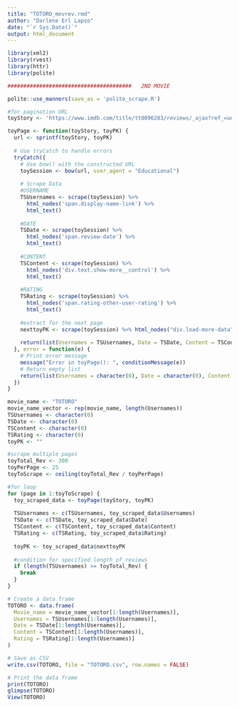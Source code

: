 ```yaml
---
title: "TOTORO_movrev.rmd"
author: "Darlene Erl Lapso"
date: "`r Sys.Date()`"
output: html_document
---
```


```r
library(xml2)
library(rvest)
library(httr)
library(polite)
```

```r
#######################################   2ND MOVIE

polite::use_manners(save_as = 'polite_scrape.R')
```



```r
#for pagination URL
toyStory <- 'https://www.imdb.com/title/tt0096283/reviews/_ajax?ref_=undefined&paginationKey=%s' 
```

```r
toyPage <- function(toyStory, toyPK) {
  url <- sprintf(toyStory, toyPK)
  
  # Use tryCatch to handle errors
  tryCatch({
    # Use bow() with the constructed URL
    toySession <- bow(url, user_agent = "Educational")
    
    # Scrape Data
    #USERNAME
    TSUsernames <- scrape(toySession) %>% 
      html_nodes('span.display-name-link') %>% 
      html_text()
    
    #DATE
    TSDate <- scrape(toySession) %>% 
      html_nodes('span.review-date') %>% 
      html_text()
    
    #CONTENT
    TSContent <- scrape(toySession) %>% 
      html_nodes('div.text.show-more__control') %>% 
      html_text()
    
    #RATING
    TSRating <- scrape(toySession) %>% 
      html_nodes('span.rating-other-user-rating') %>% 
      html_text()
    
    #extract for the next page
    nexttoyPK <- scrape(toySession) %>% html_nodes("div.load-more-data") %>% html_attr("data-key")
    
    return(list(Usernames = TSUsernames, Date = TSDate, Content = TSContent, Rating = TSRating, nexttoyPK = nexttoyPK))
  }, error = function(e) {
    # Print error message
    message("Error in toyPage(): ", conditionMessage(e))
    # Return empty list
    return(list(Usernames = character(0), Date = character(0), Content = character(0), Rating = character(0), nexttoyPK = ""))
  })
}

```

```r
movie_name <- "TOTORO"
movie_name_vector <- rep(movie_name, length(Usernames))
TSUsernames <- character(0)
TSDate <- character(0)
TSContent <- character(0)
TSRating <- character(0)
toyPK <- ""
```

```r
#scrape multiple pages
toyTotal_Rev <- 300
toyPerPage <- 25
toyToScrape <- ceiling(toyTotal_Rev / toyPerPage)
```

```r
#for loop
for (page in 1:toyToScrape) {
  toy_scraped_data <- toyPage(toyStory, toyPK)
  
  TSUsernames <- c(TSUsernames, toy_scraped_data$Usernames)
  TSDate <- c(TSDate, toy_scraped_data$Date)
  TSContent <- c(TSContent, toy_scraped_data$Content)
  TSRating <- c(TSRating, toy_scraped_data$Rating)
  
  toyPK <- toy_scraped_data$nexttoyPK
  
  #condition for specified length of reviews
  if (length(TSUsernames) >= toyTotal_Rev) {
    break
  }
}
```

```r
# Create a data frame
TOTORO <- data.frame(
  Movie_name = movie_name_vector[1:length(Usernames)],
  Usernames = TSUsernames[1:length(Usernames)],
  Date = TSDate[1:length(Usernames)],
  Content = TSContent[1:length(Usernames)],
  Rating = TSRating[1:length(Usernames)]
)
```

```r
# Save as CSV
write.csv(TOTORO, file = "TOTORO.csv", row.names = FALSE)
```

```r
# Print the data frame
print(TOTORO)
glimpse(TOTORO)
View(TOTORO)
```


